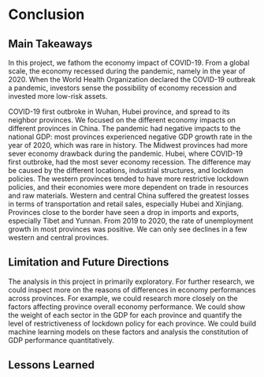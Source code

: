 # Conclusion

## Main Takeaways

In this project, we fathom the economy impact of COVID-19. From a global scale, the economy recessed during the pandemic, namely in the year of 2020. When the World Health Organization declared the COVID-19 outbreak a pandemic, investors sense the possibility of economy recession and invested more low-risk assets. 

COVID-19 first outbroke in Wuhan, Hubei province, and spread to its neighbor provinces. We focused on the different economy impacts on different provinces in China. The pandemic had negative impacts to the national GDP: most provinces experienced negative GDP growth rate in the year of 2020, which was rare in history. The Midwest provinces had more sever economy drawback during the pandemic. Hubei, where COVID-19 first outbroke, had the most sever economy recession. The difference may be caused by the different locations, industrial structures, and lockdown policies. The western provinces tended to have more restrictive lockdown policies, and their economies were more dependent on trade in resources and raw materials. Western and central China suffered the greatest losses in terms of transportation and retail sales, especially Hubei and Xinjiang. Provinces close to the border have seen a drop in imports and exports, especially Tibet and Yunnan. From 2019 to 2020, the rate of unemployment growth in most provinces was positive. We can only see declines in a few western and central provinces.

## Limitation and Future Directions

The analysis in this project in primarily exploratory. For further research, we could inspect more on the reasons of differences in economy performances across provinces. For example, we could research more closely on the factors affecting province overall economy performance. We could show the weight of each sector in the GDP for each province and quantify the level of restrictiveness of lockdown policy for each province. We could build machine learning models on these factors and analysis the constitution of GDP performance quantitatively.  

## Lessons Learned